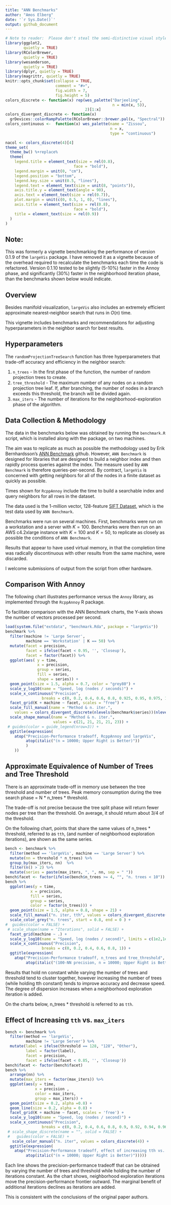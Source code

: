 ```yaml
---
title: "ANN Benchmarks"
author: "Amos Elberg"
date: '`r Sys.Date()`'
output: github_document
---
```


```r
# Note to reader:  Please don't steal the semi-distinctive visual style I spent several minutes creating for myself.
library(ggplot2, 
        quietly = TRUE)
library(RColorBrewer, 
        quietly = TRUE)
library(wesanderson, 
        quietly = TRUE)
library(dplyr, quietly = TRUE)
library(magrittr, quietly = TRUE)
knitr::opts_chunk$set(collapse = TRUE, 
                      comment = "#>",
                      fig.width = 7, 
                      fig.height = 5)
colors_discrete <- function(x) rep(wes_palette("Darjeeling", 
                                               n = min(x, 5)), 
                                   2)[1:x]
colors_divergent_discrete <- function(x) 
  grDevices::colorRampPalette(RColorBrewer::brewer.pal(x, "Spectral"))
colors_continuous <-  function(x) wes_palette(name = "Zissou",
                                              n = x, 
                                              type = "continuous")

nacol <- colors_discrete(4)[4]
theme_set(
  theme_bw() %+replace%
  theme(
    legend.title = element_text(size = rel(0.8),
                              face = "bold"),
    legend.margin = unit(0, "cm"),
    legend.position = "bottom",
    legend.key.size = unit(0.5, "lines"),
    legend.text = element_text(size = unit(8, "points")), 
    axis.title.y = element_text(angle = 90),
    axis.text = element_text(size = rel(0.7)),
    plot.margin = unit(c(0, 0.5, 1, 0), "lines"), 
    axis.title = element_text(size = rel(0.8),
                              face = "bold"),
    title = element_text(size = rel(0.9))
  ) 
)
```

## Note:

This was formerly a vignette benchmarking the performance of version 0.1.9 of the `largeVis` package.  I have removed it as a vignette because of the overhead required to recalculate the benchmarks each time the code is refactored. Version 0.1.10 tested to be slightly (5-10%) faster in the Annoy phase, and significantly (30%) faster in the neighborhood iteration phase, than the benchmarks shown below would indicate. 

## Overview

Besides manifold visualization, `largeVis` also includes an extremely efficient approximate nearest-neighbor search that runs in $O(n)$ time. 

This vignette includes benchmarks and recommendations for adjusting hyperparameters in the neighbor search for best results. 

## Hyperparameters

The `randomProjectionTreeSearch` function has three hyperparameters that trade-off accuracy and efficiency in the neighbor search:

1.  `n_trees` - In the first phase of the function, the number of random projection trees to create.
2.  `tree_threshold` - The maximum number of any nodes on a random projection tree leaf. If, after branching, the number of nodes in a branch exceeds this threshold, the branch will be divided again. 
3.  `max_iters` - The number of iterations for the neighborhood-exploration phase of the algorithm.

## Data Collection \& Methodology

The data in the benchmarks below was obtained by running the `benchmark.R` script, which is installed along with the package, on two machines.  

The aim was to replicate as much as possible the methodology used by Erik Bernhardsson's [ANN Benchmark](https://github.com/erikbern/ann-benchmarks) github.  However, `ANN Benchmark` is designed for libraries that are designed to build a neighbor index and then rapidly process queries against the index. The measure used by `ANN Benchmark` is therefore queries-per-second.  By contract, `largeVis` is concerned with getting neighbors for all of the nodes in a finite dataset as quickly as possible. 

Times shown for `RcppAnnoy` include the time to build a searchable index and query neighbors for all rows in the dataset.

The data used is the 1-million vector, 128-feature [SIFT Dataset](http://corpus-texmex.irisa.fr/), which is the test data used by `ANN Benchmark`. 

Benchmarks were run on several machines. First, benchmarks were run on a workstation and a server with $K = 100$.  Benchmarks were then run on an AWS c4.2xlarge instance with $K = 100$ and $K = 50$, to replicate as closely as possible the conditions of `ANN Benchmark`.

Results that appear to have used virtual memory, in that the completion time was radically discontinuous with other results from the same machine, were discarded. 

I welcome submissions of output from the script from other hardware. 

## Comparison With Annoy

The following chart illustrates performance versus the `Annoy` library, as implemented through the `RcppAnnoy` R package.

To facilitate comparison with the ANN Benchmark charts, the Y-axis shows the number of vectors processed per second. 

```r
load(system.file("extdata", "benchmark.Rda", package = "largeVis"))
benchmark %>% 
  filter(machine != 'Large Server',
         machine == 'Workstation' | K == 50) %>%
  mutate(facet = precision, 
         facet = ifelse(facet < 0.95, '', 'Closeup'), 
         facet = factor(facet)) %>%
  ggplot(aes( y = time, 
              x = precision, 
              group = series, 
              fill = series, 
              shape = series)) +
  geom_point(size = 1.5, alpha = 0.7, color = "grey80") + 
  scale_y_log10(name = "Speed, log (nodes / seconds)") + 
  scale_x_continuous("Precision", 
                breaks = c(0, 0.2, 0.4, 0.6, 0.8, 0.925, 0.95, 0.975, 1.0)) +
  facet_grid(K + machine ~ facet, scales = "free") +
  scale_fill_manual(name = "Method & n. iter.", 
    values = colors_divergent_discrete(nlevels(benchmark$series))(nlevels(benchmark$series))) +
  scale_shape_manual(name = "Method & n. iter.", 
                     values = c(21, 21, 21, 21, 23)) +
 # guides(color = guide_legend(nrow=3)) +
  ggtitle(expression(
    atop("Precision-Performance tradeoff, RcppAnnoy and largeVis",
         atop(italic("(n = 10000; Upper Right is Better)"))
         )
    ))
```


## Approximate Equivalence of Number of Trees and Tree Threshold

There is an approximate trade-off in memory use between the tree threshold and number of trees.  Peak memory consumption during the tree search phase = N * n_trees * threshold.

The trade-off is not precise because the tree split phase will return fewer nodes per tree than the threshold. On average, it should return about 3/4 of the threshold.

On the following chart, points that share the same values of n_trees * threshold, referred to as `tth`, (and number of neighborhood exploration iterations), are shown as the same series.  

```r
bench <- benchmark %>%
  filter(method == 'largeVis', machine == 'Large Server') %>%
  mutate(nn = threshold * n_trees) %>% 
  group_by(max_iters, nn)  %>% 
  filter(n() > 2) %>% 
  mutate(series = paste(max_iters, ", ", nn, sep = " "))
bench$facet <- factor(ifelse(bench$n_trees >= 4, "", "n. trees < 10"))
bench %>%
  ggplot(aes(y = time, 
           x = precision, 
           fill = series, 
           group = series,
           color = factor(n_trees))) + 
  geom_point(size = 1.5, alpha = 0.8, shape = 21) +
  scale_fill_manual("n. iter, tth", values = colors_divergent_discrete(6)(6)) +
  scale_color_grey("n. trees", start = 0.8, end = 0 ) +
#  guides(color = FALSE) +
 # scale_shape(name = "Iterations", solid = FALSE) +
  facet_grid(machine ~ .) +
  scale_y_log10(name = "Speed, log (nodes / second)", limits = c(1e2,1e5)) + 
  scale_x_continuous("Precision", 
                breaks = c(0, 0.2, 0.4, 0.6, 0.8, 1)) +  
  ggtitle(expression(
    atop("Precision-Performance tradeoff, n_trees and tree_threshold",
         atop(italic("(100-NN precision, n = 10000; Upper Right is Better)")))))
```

Results that hold nn constant while varying the number of trees and threshold tend to cluster together, however increasing the number of trees (while holding tth constant) tends to improve accuracy and decrease speed.  The degree of dispersion increases when a neighborhood exploration iteration is added. 

On the charts below, n_trees * threshold is referred to as `tth`.

## Effect of Increasing `tth` vs. `max_iters`


```r
bench <- benchmark %>%
  filter(method == 'largeVis',
         machine != 'Large Server') %>%
  mutate(label = ifelse(threshold == 128, "128", "Other"), 
         label = factor(label), 
         facet = precision, 
         facet = ifelse(facet < 0.85, '', 'Closeup'))
bench$facet <- factor(bench$facet)
bench %>% 
  arrange(nn) %>%
  mutate(max_iters = factor(max_iters)) %>%
  ggplot(aes(y = time, 
             x = precision , 
             color = max_iters, 
             group = max_iters)) + 
  geom_point(size = 0.2, alpha =0.8) +
  geom_line(size = 0.2, alpha = 0.8) +
  facet_grid(K + machine ~ facet, scales = 'free') +
  scale_y_log10(name = "Speed, log (nodes / second)") + 
  scale_x_continuous("Precision", 
                breaks = c(0, 0.2, 0.4, 0.6, 0.8, 0.9, 0.92, 0.94, 0.96, 0.98, 1.0)) +
 # scale_shape_discrete(name = "", solid = FALSE) + 
 #   guides(color = FALSE) +
   scale_color_manual("n. iter", values = colors_discrete(4)) +    
  ggtitle(expression(
    atop("Precision-Performance tradeoff, effect of increasing tth vs. max_iters",
         atop(italic("(n = 10000; Upper Right is Better)")))))
```

Each line shows the precision-performance tradeoff that can be obtained by varying the number of trees and threshold while holding the number of iterations constant. As the chart shows, neighborhood exploration iterations move the precision-performance frontier outward. The marginal benefit of additional iterations declines as iterations are added.  

This is consistent with the conclusions of the original paper authors. 

